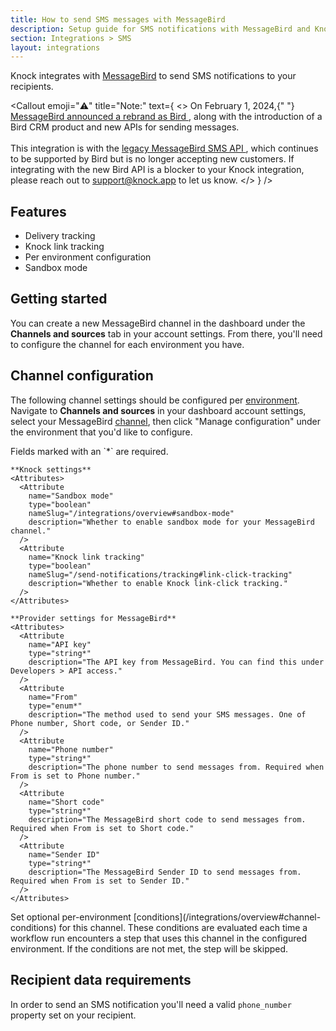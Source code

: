 ```yaml
---
title: How to send SMS messages with MessageBird
description: Setup guide for SMS notifications with MessageBird and Knock.
section: Integrations > SMS
layout: integrations
---
```


Knock integrates with <a href="https://developers.messagebird.com/api/sms-messaging/" target="_blank">MessageBird</a> to send SMS notifications to your recipients.

<Callout
  emoji="⚠️"
  title="Note:"
  text={
    <>
      On February 1, 2024,{" "}
      <a
        href="https://bird.com/en-us/blog/messagebird-is-now-bird"
        target="_blank"
      >
        MessageBird announced a rebrand as Bird
      </a>
      , along with the introduction of a Bird CRM product and new APIs for sending
      messages. <br /> <br /> This integration is with the <a
        href="https://developers.messagebird.com/api/sms-messaging/"
        target="_blank"
      >
        legacy MessageBird SMS API
      </a>, which continues to be supported by Bird but is no longer accepting new
      customers. If integrating with the new Bird API is a blocker to your Knock
      integration, please reach out to <a href="mailto:support@knock.app?subject=Bird%20API%20integration">
        support@knock.app
      </a> to let us know.
    </>
  }
/>

## Features

- Delivery tracking
- Knock link tracking
- Per environment configuration
- Sandbox mode

## Getting started

You can create a new MessageBird channel in the dashboard under the **Channels and sources** tab in your account settings. From there, you'll need to configure the channel for each environment you have.

## Channel configuration

The following channel settings should be configured per [environment](/concepts/environments). Navigate to **Channels and sources** in your dashboard account settings, select your MessageBird [channel](/concepts/channels), then click "Manage configuration" under the environment that you'd like to configure.

<AccordionGroup>
  <Accordion title="Settings">
    Fields marked with an `*` are required.
    
    **Knock settings**
    <Attributes>
      <Attribute
        name="Sandbox mode"
        type="boolean"
        nameSlug="/integrations/overview#sandbox-mode"
        description="Whether to enable sandbox mode for your MessageBird channel."
      />
      <Attribute
        name="Knock link tracking"
        type="boolean"
        nameSlug="/send-notifications/tracking#link-click-tracking"
        description="Whether to enable Knock link-click tracking."
      />
    </Attributes>

    **Provider settings for MessageBird**
    <Attributes>
      <Attribute
        name="API key"
        type="string*"
        description="The API key from MessageBird. You can find this under Developers > API access."
      />
      <Attribute
        name="From"
        type="enum*"
        description="The method used to send your SMS messages. One of Phone number, Short code, or Sender ID."
      />
      <Attribute
        name="Phone number"
        type="string*"
        description="The phone number to send messages from. Required when From is set to Phone number."
      />
      <Attribute
        name="Short code"
        type="string*"
        description="The MessageBird short code to send messages from. Required when From is set to Short code."
      />
      <Attribute
        name="Sender ID"
        type="string*"
        description="The MessageBird Sender ID to send messages from. Required when From is set to Sender ID."
      />
    </Attributes>

  </Accordion>
  <Accordion title="Conditions">
    Set optional per-environment [conditions](/integrations/overview#channel-conditions) for this channel. These conditions are evaluated each time a workflow run encounters a step that uses this channel in the configured environment. If the conditions are not met, the step will be skipped.
  </Accordion>
</AccordionGroup>

## Recipient data requirements

In order to send an SMS notification you'll need a valid `phone_number` property set on your recipient.
